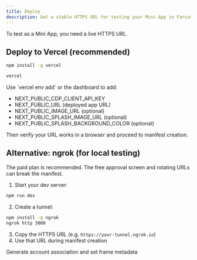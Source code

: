 ```yaml
---
title: Deploy
description: Get a stable HTTPS URL for testing your Mini App in Farcaster
---
```


To test as a Mini App, you need a live HTTPS URL.

## Deploy to Vercel (recommended)

<Steps>
<Step title="Install Vercel CLI">

```bash
npm install -g vercel
```

</Step>

<Step title="Deploy">

```bash
vercel
```

</Step>

<Step title="Set environment variables">
Use `vercel env add` or the dashboard to add:

- NEXT_PUBLIC_CDP_CLIENT_API_KEY
- NEXT_PUBLIC_URL (deployed app URL)
- NEXT_PUBLIC_IMAGE_URL (optional)
- NEXT_PUBLIC_SPLASH_IMAGE_URL (optional)
- NEXT_PUBLIC_SPLASH_BACKGROUND_COLOR (optional)

</Step>
</Steps>

Then verify your URL works in a browser and proceed to manifest creation.

## Alternative: ngrok (for local testing)

<AccordionGroup>
<Accordion title="Using ngrok">

<Warning>
The paid plan is recommended. The free approval screen and rotating URLs can break the manifest.
</Warning>

1. Start your dev server:

```bash Terminal
npm run dev
```

2. Create a tunnel:

```bash Terminal
npm install -g ngrok
ngrok http 3000
```

3. Copy the HTTPS URL (e.g. `https://your-tunnel.ngrok.io`)
4. Use that URL during manifest creation

</Accordion>
</AccordionGroup>

<Card title="Create your manifest" icon="id-badge" href="/mini-apps/quickstart/build-a-mini-app/create-manifest">
Generate account association and set frame metadata
</Card>


